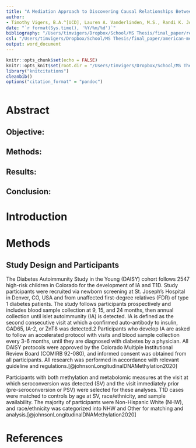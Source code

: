 ```yaml
---
title: "A Mediation Approach to Discovering Causal Relationships Between the Metabolome and DNA Methylation in Type 1 Diabetes"
author:
- Timothy Vigers, B.A.^[UCD], Lauren A. Vanderlinden, M.S., Randi K. Johnson, Ph.D., Patrick M. Carry, M.S., Alexander M. Kaizer, Ph.D., Jill M. Norris, Ph.D., Katerina Kechris, Ph.D.
date: "`r format(Sys.time(), '%Y/%m/%d')`"
bibliography: "/Users/timvigers/Dropbox/School/MS Thesis/final_paper/references.bib"
csl: "/Users/timvigers/Dropbox/School/MS Thesis/final_paper/american-medical-association.csl"
output: word_document
---
```


```r
knitr::opts_chunk$set(echo = FALSE)
knitr::opts_knit$set(root.dir = "/Users/timvigers/Dropbox/School/MS Thesis/final_paper")
library("knitcitations")
cleanbib()
options("citation_format" = "pandoc")
```

```r

```

# Abstract

## Objective:

## Methods:

## Results:

## Conclusion:

\newpage

# Introduction

\newpage

# Methods

## Study Design and Participants

The Diabetes Autoimmunity Study in the Young (DAISY) cohort follows 2547 high-risk children in Colorado for the development of IA and T1D. Study participants were recruited via newborn screening at St. Joseph’s Hospital in Denver, CO, USA and from unaffected first-degree relatives (FDR) of type 1 diabetes patients. The study follows participants prospectively and includes blood sample collection at 9, 15, and 24 months, then annual collection until islet autoimmunity (IA) is detected. IA is defined as the second consecutive visit at which a confirmed auto-antibody to insulin, GAD65, IA-2, or ZnT8 was detected.2 Participants who develop IA are asked to follow an accelerated protocol with visits and blood sample collection every 3-6 months, until they are diagnosed with diabetes by a physician. All DAISY protocols were approved by the Colorado Multiple Institutional Review Board (COMIRB 92-080), and informed consent was obtained from all participants. All research was performed in accordance with relevant guideline and regulations.[@johnsonLongitudinalDNAMethylation2020]

Participants with both methylation and metabolomic measures at the visit at which seroconversion was detected (SV) and the visit immediately prior (pre-seroconversion or PSV) were selected for these analyses. T1D cases were matched to controls by age at SV, race/ethnicity, and sample availability. The majority of participants were Non-Hispanic White (NHW), and race/ethnicity was categorized into NHW and Other for matching and analysis.[@johnsonLongitudinalDNAMethylation2020]

\newpage

# References
